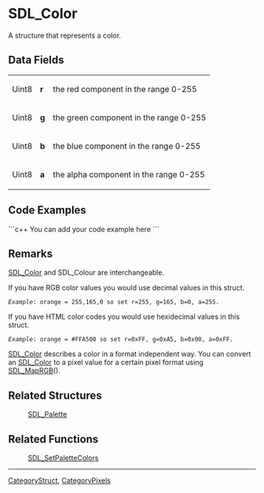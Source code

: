 
= SDL_Color =
A structure that represents a color.


== Data Fields ==
{|
|Uint8
|'''r'''
|the red component in the range 0-255
|-
|Uint8
|'''g'''
|the green component in the range 0-255
|-
|Uint8
|'''b'''
|the blue component in the range 0-255
|-
|Uint8
|'''a'''
|the alpha component in the range 0-255
|}

== Code Examples ==
```c++
You can add your code example here
```

== Remarks ==
[[SDL_Color]] and SDL_Colour are interchangeable.

If you have RGB color values you would use decimal values in this struct.
 ''Example'': orange = 255,165,0 so set r=255, g=165, b=0, a=255.
If you have HTML color codes you would use hexidecimal values in this struct.
 ''Example'': orange = #FFA500 so set r=0xFF, g=0xA5, b=0x00, a=0xFF.

[[SDL_Color]] describes a color in a format independent way. You can convert an [[SDL_Color]] to a pixel value for a certain pixel format using [[SDL_MapRGB]]().

== Related Structures ==
:[[SDL_Palette]]

== Related Functions ==
:[[SDL_SetPaletteColors]]

----
[[CategoryStruct]], [[CategoryPixels]]
